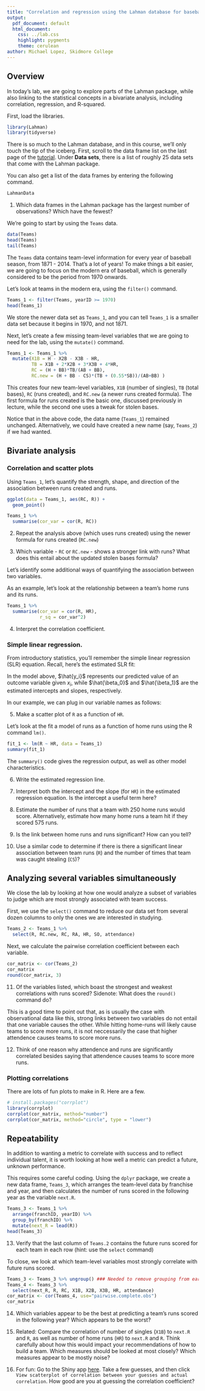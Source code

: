 ---
title: "Correlation and regression using the Lahman database for baseball"
output:
  pdf_document: default
  html_document:
    css: ../lab.css
    highlight: pygments
    theme: cerulean
author: Michael Lopez, Skidmore College
---

## Overview

In today's lab, we are going to explore parts of the Lahman package, while also linking to the statistical concepts in a bivariate analysis, including correlation, regression, and R-squared. 

First, load the libraries.

```{r, message = FALSE, warning = FALSE}
library(Lahman)
library(tidyverse)
```

There is so much to the Lahman database, and in this course, we'll only touch the tip of the iceberg. First, scroll to the data frame list on the last page of the [tutorial](https://cran.r-project.org/web/packages/Lahman/Lahman.pdf). Under **Data sets**, there is a list of roughly 25 data sets that come with the Lahman package.

You can also get a list of the data frames by entering the following command.

```{r, eval = FALSE}
LahmanData
```

1.  Which data frames in the Lahman package has the largest number of observations? Which have the fewest?

We're going to start by using the `Teams` data.

```{r, eval = FALSE}
data(Teams)
head(Teams)
tail(Teams)
```

The `Teams` data contains team-level information for every year of baseball season, from 1871 - 2014. That's a lot of years!  To make things a bit easier, we are going to focus on the modern era of baseball, which is generally considered to be the period from 1970 onwards.

Let's look at teams in the modern era, using the `filter()` command.

```{r, eval = FALSE}
Teams_1 <- filter(Teams, yearID >= 1970)
head(Teams_1)
```

We store the newer data set as `Teams_1`, and you can tell `Teams_1` is a smaller data set because it begins in 1970, and not 1871.

Next, let's create a few missing team-level variables that we are going to need for the lab, using the `mutate()` command.

```{r, eval=FALSE}
Teams_1 <- Teams_1 %>% 
  mutate(X1B = H - X2B - X3B - HR, 
         TB = X1B + 2*X2B + 3*X3B + 4*HR, 
         RC = (H + BB)*TB/(AB + BB),
         RC.new = (H + BB - CS)*(TB + (0.55*SB))/(AB+BB) )
```

This creates four new team-level variables, `X1B` (number of singles), `TB` (total bases), `RC` (runs created), and `RC.new` (a newer runs created formula). The first formula for runs created is the basic one, discussed previously in lecture, while the second one uses a tweak for stolen bases.

Notice that in the above code, the data name (`Teams_1`) remained unchanged. Alternatively, we could have created a new name (say, `Teams_2`) if we had wanted.


## Bivariate analysis

### Correlation and scatter plots


Using `Teams_1`, let's quantify the strength, shape, and direction of the association between runs created and runs. 

```{r, eval = FALSE}
ggplot(data = Teams_1, aes(RC, R)) + 
  geom_point()

Teams_1 %>% 
  summarise(cor_var = cor(R, RC))
```

2. Repeat the analysis above (which uses runs created) using the newer formula for runs created (`RC.new`)

3.  Which variable - `RC` or `RC.new` - shows a stronger link with runs? What does this entail about the updated stolen bases formula?

Let's identify some additional ways of quantifying the association between two variables.

As an example, let's look at the relationship between a team's home runs and its runs. 

```{r, eval = FALSE}
Teams_1 %>% 
  summarise(cor_var = cor(R, HR), 
            r_sq = cor_var^2)
```

4.  Interpret the correlation coefficient.


### Simple linear regression. 

From introductory statistics, you'll remember the simple linear regression (SLR) equation. Recall, here's the estimated SLR fit:

\begin{center} $\hat{y_i} = \hat{\beta_0} + \hat{\beta_1}*x_i$ \end{center}

In the model above, $\hat{y_i}$ represents our predicted value of an outcome variable given $x_i$, while $\hat{\beta_0}$ and $\hat{\beta_1}$ are the estimated intercepts and slopes, respectively.

In our example, we can plug in our variable names as follows:

\begin{center} $\hat{R_i} = \hat{\beta_0} + \hat{\beta_1}*HR_i$ \end{center}

5.  Make a scatter plot of `R` as a function of `HR`. 

Let's look at the fit a model of runs as a function of home runs using the R command `lm()`.

```{r, eval = FALSE}
fit_1 <- lm(R ~ HR, data = Teams_1)
summary(fit_1)
```

The `summary()` code gives the regression output, as well as other model characteristics. 

6.  Write the estimated regression line. 

7.  Interpret both the intercept and the slope (for `HR`) in the estimated regression equation. Is the intercept a useful term here?

8.  Estimate the number of runs that a team with 250 home runs would score. Alternatively, estimate how many home runs a team hit if they scored 575 runs.

9.  Is the link between home runs and runs significant? How can you tell?  

10. Use a similar code to determine if there is there a significant linear association between team runs (`R`) and the number of times that team was caught stealing (`CS`)?


## Analyzing several variables simultaneously

We close the lab by looking at how one would analyze a subset of variables to judge which are most strongly associated with team success.

First, we use the `select()` command to reduce our data set from several dozen columns to only the ones we are interested in studying. 


```{r, eval = FALSE}
Teams_2 <- Teams_1 %>% 
  select(R, RC.new, RC, RA, HR, SO, attendance)
```

Next, we calculate the pairwise correlation coefficient between each variable. 

```{r, eval = FALSE}
cor_matrix <- cor(Teams_2)
cor_matrix
round(cor_matrix, 3)
```

11. Of the variables listed, which boast the strongest and weakest correlations with runs scored? Sidenote: What does the `round()` command do?

This is a good time to point out that, as is usually the case with observational data like this, strong links between two variables do not entail that one variable causes the other.  While hitting home-runs will likely cause teams to score more runs, it is not neccessarily the case that higher attendence causes teams to score more runs.

12. Think of one reason why attendence and runs are significantly correlated besides saying that attendence causes teams to score more runs.


### Plotting correlations


There are lots of fun plots to make in R. Here are a few. 

```{r, eval = FALSE}
# install.packages("corrplot")
library(corrplot)
corrplot(cor_matrix, method="number")
corrplot(cor_matrix, method="circle", type = "lower")
```


## Repeatability

In addition to wanting a metric to correlate with success and to reflect individual talent, it is worth looking at how well a metric can predict a future, unknown performance.

This requires some careful coding. Using the `dplyr` package, we create a new data frame, `Teams_3`, which arranges the team-level data by franchise and year, and then calculates the number of runs scored in the following year as the variable `next.R`. 

```{r, eval = FALSE}
Teams_3 <- Teams_1 %>%
  arrange(franchID, yearID) %>%
  group_by(franchID) %>%
  mutate(next_R = lead(R))
head(Teams_3)
```

13. Verify that the last column of `Teams.2` contains the future runs scored for each team in each row (hint: use the `select` command)

To close, we look at which team-level variables most strongly correlate with future runs scored.

```{r, eval = FALSE}
Teams_3 <- Teams_3 %>% ungroup() ### Needed to remove grouping from earlier code
Teams_4 <- Teams_3 %>% 
  select(next_R, R, RC, X1B, X2B, X3B, HR, attendance)
cor_matrix <- cor(Teams_4, use="pairwise.complete.obs")
cor_matrix
```


14.   Which variables appear to be the best at predicting a team's runs scored in the following year? Which appears to be the worst? 


15.   Related: Compare the correlation of number of singles (`X1B`) to `next.R` and `R`, as well as number of home runs (`HR`) to `next.R` and `R`. Think carefully about how this would impact your recommendations of how to build a team. Which measures should be looked at most closely? Which measures appear to be mostly noise?

16.   For fun: Go to the Shiny app [here](https://istats.shinyapps.io/guesscorr/). Take a few guesses, and then click `View scatterplot of correlation between your guesses and actual correlation`. How good are you at guessing the correlation coefficient?  



